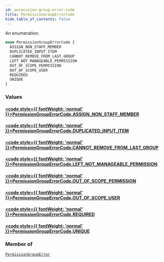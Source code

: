 ```yaml
---
id: permission-group-error-code
title: PermissionGroupErrorCode
hide_table_of_contents: false
---
```








An enumeration.

```graphql
enum PermissionGroupErrorCode {
  ASSIGN_NON_STAFF_MEMBER
  DUPLICATED_INPUT_ITEM
  CANNOT_REMOVE_FROM_LAST_GROUP
  LEFT_NOT_MANAGEABLE_PERMISSION
  OUT_OF_SCOPE_PERMISSION
  OUT_OF_SCOPE_USER
  REQUIRED
  UNIQUE
}
```


### Values

#### [<code style={{ fontWeight: 'normal' }}>PermissionGroupErrorCode.<b>ASSIGN_NON_STAFF_MEMBER</b></code>](#) 
> 
> 

#### [<code style={{ fontWeight: 'normal' }}>PermissionGroupErrorCode.<b>DUPLICATED_INPUT_ITEM</b></code>](#) 
> 
> 

#### [<code style={{ fontWeight: 'normal' }}>PermissionGroupErrorCode.<b>CANNOT_REMOVE_FROM_LAST_GROUP</b></code>](#) 
> 
> 

#### [<code style={{ fontWeight: 'normal' }}>PermissionGroupErrorCode.<b>LEFT_NOT_MANAGEABLE_PERMISSION</b></code>](#) 
> 
> 

#### [<code style={{ fontWeight: 'normal' }}>PermissionGroupErrorCode.<b>OUT_OF_SCOPE_PERMISSION</b></code>](#) 
> 
> 

#### [<code style={{ fontWeight: 'normal' }}>PermissionGroupErrorCode.<b>OUT_OF_SCOPE_USER</b></code>](#) 
> 
> 

#### [<code style={{ fontWeight: 'normal' }}>PermissionGroupErrorCode.<b>REQUIRED</b></code>](#) 
> 
> 

#### [<code style={{ fontWeight: 'normal' }}>PermissionGroupErrorCode.<b>UNIQUE</b></code>](#) 
> 
> 



### Member of

[`PermissionGroupError`](../../../developer/api-reference/objects/permission-group-error)  <Badge class="secondary" text="object"/>



